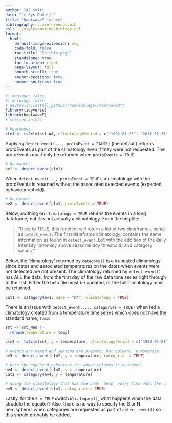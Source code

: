 ```yaml
---
author: "AJ Smit"
date: "`r Sys.Date()`"
title: "heatwaveR issues"
bibliography: ../references.bib
csl: ../styles/marine-biology.csl
format:
  html:
    default-image-extension: svg
    code-fold: false
    toc-title: "On this page"
    standalone: true
    toc-location: right
    page-layout: full
    smooth-scroll: true
    anchor-sections: true
    number-sections: true
---
```


```r
#| message: false
#| warning: false
# devtools::install_github("robwschlegel/heatwaveR")
library(tidyverse)
library(heatwaveR)
# session_info()
```

```r
# heatwaves
clm1 <- ts2clm(sst_WA, climatologyPeriod = c("1982-01-01", "2011-12-31"))
```

Applying `detect_event(..., protoEvent = FALSE)` (the default) returns protoEvents as part of the climatology even if they were not requested. The protoEvents must only be returned when `protoEvents = TRUE`.

```r
# heatwaves
ev1 <- detect_event(clm1)
```

When `detect_event(..., protoEvent = TRUE)`, a climatology with the protoEvents is returned without the associated detected events (expected behaviour upheld).

```r
# heatwaves
ev2 <- detect_event(clm1, protoEvents = TRUE)
```

Below, swithing on `climatology = TRUE` returns the events in a long dataframe, but it is not actually a climatology. From the helpfile:

> "If set to TRUE, this function will return a list of two dataframes, same as `detect_event`. The first dataframe climatology, contains the same information as found in `detect_event`, but with the addition of the daily intensity (anomaly above seasonal doy threshold) and category values."

Below, the 'climatology' returned by `category()` is a truncated climatology since dates and associated temperatures on the dates when events were not detected are not present. The climatology returned by `detect_event()` has ALL the data, from the first day of the raw data time series right through to the last. Either the help file must be updated, or the full climatology must be returned.

```r
cat1 <- category(ev1, name = "WA", climatology = TRUE)
```

There is an issue with `detect_event(..., categories = TRUE)` when fed a climatology created from a temperature time series which does not have the standard name, `temp`:

```r
sst <- sst_Med |> 
  rename(temperature = temp)

clm2 <- ts2clm(sst, y = temperature, climatologyPeriod = c("1982-01-01", "2011-12-31"))

# events are named and seasons are present, but columns `p_moderate`, `p_strong`, `p_severe` and `p_extreme` are empty
ev3 <- detect_event(clm2, y = temperature, categories = TRUE)

# here the expected behaviour the above columns is observed
ev4 <- detect_event(clm2, y = temperature)
cat2 <- category(ev4, y = temperature)

# using the climatology that has the name `temp` works fine when the categories are requested as part of the `detect_event()` function
ev5 <- detect_event(clm1, categories = TRUE)
```

Lastly, for the `S = TRUE` switch in `category()`, what happens when the data straddle the equator? Also, there is no way to specify the S or N hemispheres when categories are requested as part of `detect_event()` so this should probably be added.
